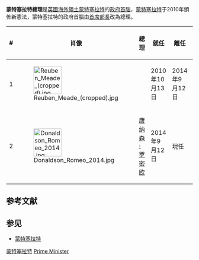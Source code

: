 {{noteTA
|1=zh-cn:蒙特塞拉特;zh-hk:蒙特塞拉特;zh-tw:蒙哲臘;
|G1=地名
}}
{{Infobox official post
|post            = 蒙特塞拉特总理
|body            = 
|nativename      = 
|flag            = 
|flagsize        = 
|flagcaption     = 
|insignia        = Coat of arms of Montserrat.svg
|insigniasize    = 
|insigniacaption = 蒙特塞拉特徽章
|image           = Donaldson Romeo 2014.jpg
|imagesize       = 
|alt             = 
|incumbent       = [[唐纳森·罗密欧|唐纳森·罗密欧]]
|incumbentsince  = 2014年9月12日
|department      = 
|style           = [[閣下|The Honourable]]
|member_of       = 
|reports_to      = 
|residence       = 
|seat            = 
|nominator       = 
|appointer       = 蒙特塞拉特總督
|appointer_qualified  = 
|termlength      = [[等候英女皇發落|At the Governor's pleasure]]
|termlength_qualified = 
|constituting_instrument = 
|precursor       = 
|formation       = 1960年1月
|first           = {{le|威廉·亨利·布兰布尔|William Henry Bramble}}<small>（{{le|蒙特塞拉特首席部長|Chief Minister of Montserrat|首席部長}}）</small>
|last            = 
|abolished       = 
|succession      = 
|deputy          = 
|salary          = 
|website         = [http://www.gov.ms/ Office of the Premier]
}}
'''蒙特塞拉特總理'''是[[英國海外領土|英國海外領土]][[蒙特塞拉特|蒙特塞拉特]]的[[政府首腦|政府首腦]]，[[蒙特塞拉特|蒙特塞拉特]]于2010年頒佈新憲法，蒙特塞拉特的政府首腦由[[首席部長|首席部長]]改為總理。

{| class="wikitable"
! #
! 肖像
! 總理
! 就任
! 離任
! 政黨
|-
| 1
| [[File:Reuben_Meade_(cropped).jpg|75px]]
| {{le|鲁本·米德|Reuben Meade}}
| 2010年10月13日
| 2014年9月12日
| {{tsl|en|Movement for Change and Prosperity||MCAP}}
|-
| 2
| [[File:Donaldson_Romeo_2014.jpg|75px]]
| [[唐纳森·罗密欧|唐纳森·罗密欧]]
| 2014年9月12日
| 現任
| {{tsl|en|People's Democratic Movement (Montserrat)||PDM}}
|}

{{美洲政府首脑}}

==参考文献==
{{reflist}}
==参见==
*[[蒙特塞拉特|蒙特塞拉特]]

[[Category:非主权实体政府首脑|蒙特塞拉特]]
[[Category:蒙特塞拉特|Prime Minister]]